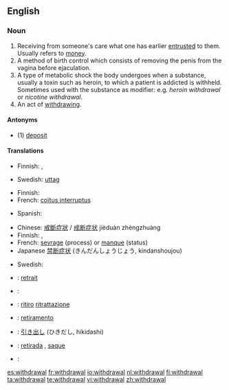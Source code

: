 ==English==
{{wikipedia}}

===Noun===
{{en-noun}}

# Receiving from someone's care what one has earlier [[entrusted]] to them.  Usually refers to [[money]].
# A method of birth control which consists of removing the penis from the vagina before ejaculation.
# A type of metabolic shock the body undergoes when a substance, usually a toxin such as heroin, to which a patient is addicted is withheld. Sometimes used with the substance as modifier: e.g. <em>heroin withdrawal</em> or <em>nicotine withdrawal</em>.
# An act of [[withdraw]]ing.

====Antonyms====
* (1) [[deposit]]

====Translations====
{{trans-top|receiving from someone's care what one has earlier entrusted to them}}
* Finnish: {{t-|fi|nosto}} {{qualifier|money from a bank}}, {{t-|fi|otto}} {{qualifier|money from a bank}}
{{trans-mid}}
*Swedish: [[uttag]] {{c}} {{qualifier|money from a bank}}
{{trans-bottom}}

{{trans-top|a method of birth control}}
* Finnish: {{t-|fi|keskeytetty yhdyntä}}
* French: [[coïtus interruptus]]
{{trans-mid}}
* Spanish: {{t-|es|coitus interruptus}}
{{trans-bottom}}

{{trans-top|a type of metabolic shock}}
* Chinese: [[戒斷症狀]] / [[戒断症状]] jièduàn zhèngzhuàng 
* Finnish: {{t-|fi|vierotusoireet|p}}, {{t-|fi|vieroitus}}
* French: [[sevrage]] {{m}} (process) or [[manque]] {{m}} (status)
* Japanese [[禁断症状]] (きんだんしょうじょう, kindanshoujou)
{{trans-mid}}
* Swedish: {{t+|sv|abstinens|c}}
{{trans-bottom}}

{{trans-top|an act of withdrawing}}
{{trans-mid}}
{{trans-bottom}}

{{checktrans-top}}
*{{ttbc|French}}: [[retrait]] {{m}}
*{{ttbc|Greek}}: {{t|el|απόσυρση|f|sc=Grek}}
*{{ttbc|Italian}}: [[ritiro]] [[ritrattazione]]
*{{ttbc|Interlingua}}: [[retiramento]]
{{checktrans-mid}}
*{{ttbc|Japanese}}: [[引き出し]] (ひきだし, hikidashi)
*{{ttbc|Portuguese}}: [[retirada]] {{f}}, [[saque]] {{m}}
*{{ttbc|Spanish}}: {{t-|es|retirada}}
{{checktrans-bottom}}

[[es:withdrawal]]
[[fr:withdrawal]]
[[io:withdrawal]]
[[nl:withdrawal]]
[[fi:withdrawal]]
[[ta:withdrawal]]
[[te:withdrawal]]
[[vi:withdrawal]]
[[zh:withdrawal]]